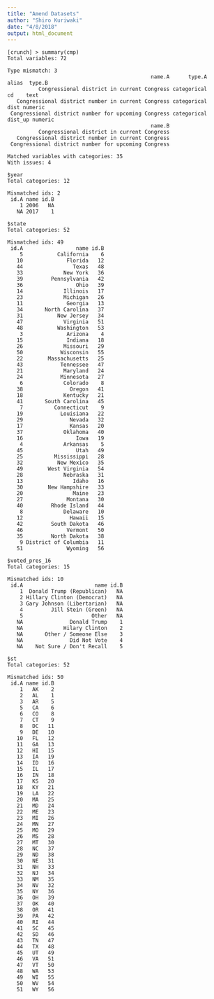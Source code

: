 ```yaml
---
title: "Amend Datasets"
author: "Shiro Kuriwaki"
date: "4/8/2018"
output: html_document
---
```



```tct
[crunch] > summary(cmp)
Total variables: 72 

Type mismatch: 3 
                                              name.A      type.A   alias  type.B
          Congressional district in current Congress categorical      cd    text
   Congressional district number in current Congress categorical    dist numeric
 Congressional district number for upcoming Congress categorical dist_up numeric
                                              name.B
          Congressional district in current Congress
   Congressional district number in current Congress
 Congressional district number for upcoming Congress

Matched variables with categories: 35 
With issues: 4 

$year
Total categories: 12 

Mismatched ids: 2 
 id.A name id.B
    1 2006   NA
   NA 2017    1

$state
Total categories: 52 

Mismatched ids: 49 
 id.A                 name id.B
    5           California    6
   10              Florida   12
   44                Texas   48
   33             New York   36
   39         Pennsylvania   42
   36                 Ohio   39
   14             Illinois   17
   23             Michigan   26
   11              Georgia   13
   34       North Carolina   37
   31           New Jersey   34
   47             Virginia   51
   48           Washington   53
    3              Arizona    4
   15              Indiana   18
   26             Missouri   29
   50            Wisconsin   55
   22        Massachusetts   25
   43            Tennessee   47
   21             Maryland   24
   24            Minnesota   27
    6             Colorado    8
   38               Oregon   41
   18             Kentucky   21
   41       South Carolina   45
    7          Connecticut    9
   19            Louisiana   22
   29               Nevada   32
   17               Kansas   20
   37             Oklahoma   40
   16                 Iowa   19
    4             Arkansas    5
   45                 Utah   49
   25          Mississippi   28
   32           New Mexico   35
   49        West Virginia   54
   28             Nebraska   31
   13                Idaho   16
   30        New Hampshire   33
   20                Maine   23
   27              Montana   30
   40         Rhode Island   44
    8             Delaware   10
   12               Hawaii   15
   42         South Dakota   46
   46              Vermont   50
   35         North Dakota   38
    9 District of Columbia   11
   51              Wyoming   56

$voted_pres_16
Total categories: 15 

Mismatched ids: 10 
 id.A                       name id.B
    1  Donald Trump (Republican)   NA
    2 Hillary Clinton (Democrat)   NA
    3 Gary Johnson (Libertarian)   NA
    4         Jill Stein (Green)   NA
    5                      Other   NA
   NA               Donald Trump    1
   NA             Hilary Clinton    2
   NA       Other / Someone Else    3
   NA               Did Not Vote    4
   NA    Not Sure / Don't Recall    5

$st
Total categories: 52 

Mismatched ids: 50 
 id.A name id.B
    1   AK    2
    2   AL    1
    3   AR    5
    5   CA    6
    6   CO    8
    7   CT    9
    8   DC   11
    9   DE   10
   10   FL   12
   11   GA   13
   12   HI   15
   13   IA   19
   14   ID   16
   15   IL   17
   16   IN   18
   17   KS   20
   18   KY   21
   19   LA   22
   20   MA   25
   21   MD   24
   22   ME   23
   23   MI   26
   24   MN   27
   25   MO   29
   26   MS   28
   27   MT   30
   28   NC   37
   29   ND   38
   30   NE   31
   31   NH   33
   32   NJ   34
   33   NM   35
   34   NV   32
   35   NY   36
   36   OH   39
   37   OK   40
   38   OR   41
   39   PA   42
   40   RI   44
   41   SC   45
   42   SD   46
   43   TN   47
   44   TX   48
   45   UT   49
   46   VA   51
   47   VT   50
   48   WA   53
   49   WI   55
   50   WV   54
   51   WY   56
```

